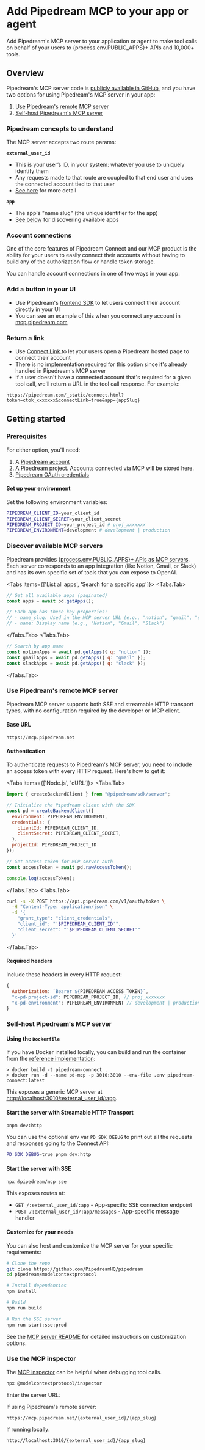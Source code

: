 
# Add Pipedream MCP to your app or agent

Add Pipedream's MCP server to your application or agent to make tool calls on behalf of your users to {process.env.PUBLIC_APPS}+ APIs and 10,000+ tools.

## Overview

Pipedream's MCP server code is [publicly available in GitHub](https://github.com/PipedreamHQ/pipedream/blob/master/modelcontextprotocol/README.md), and you have two options for using Pipedream's MCP server in your app:

1. [Use Pipedream's remote MCP server](#use-pipedreams-remote-mcp-server)
2. [Self-host Pipedream's MCP server](#self-host-pipedreams-mcp-server)

### Pipedream concepts to understand

The MCP server accepts two route params:

**`external_user_id`**

- This is your user’s ID, in your system: whatever you use to uniquely identify them
- Any requests made to that route are coupled to that end user and uses the connected account tied to that user
- [See here](/connect/api/#external-users) for more detail

**`app`**

- The app's "name slug" (the unique identifier for the app)
- [See below](#discover-available-mcp-servers) for discovering available apps

### Account connections

One of the core features of Pipedream Connect and our MCP product is the ability for your users to easily connect their accounts without having to build any of the authorization flow or handle token storage.

You can handle account connections in one of two ways in your app:

### Add a button in your UI
- Use Pipedream's [frontend SDK](/connect/managed-auth/quickstart/#use-the-pipedream-sdk-in-your-frontend) to let users connect their account directly in your UI
- You can see an example of this when you connect any account in [mcp.pipedream.com](https://mcp.pipedream.com)

### Return a link
- Use [Connect Link ](/connect/managed-auth/quickstart/#or-use-connect-link) to let your users open a Pipedream hosted page to connect their account
- There is no implementation required for this option since it's already handled in Pipedream's MCP server
- If a user doesn't have a connected account that's required for a given tool call, we'll return a URL in the tool call response. For example:

```
https://pipedream.com/_static/connect.html?token=ctok_xxxxxxx&connectLink=true&app={appSlug}
```

## Getting started

### Prerequisites

For either option, you'll need:

1. A [Pipedream account](https://pipedream.com/auth/signup)
2. A [Pipedream project](/projects/#creating-projects). Accounts connected via MCP will be stored here.
3. [Pipedream OAuth credentials](/rest-api/auth/#oauth)

#### Set up your environment

Set the following environment variables:

```bash
PIPEDREAM_CLIENT_ID=your_client_id
PIPEDREAM_CLIENT_SECRET=your_client_secret
PIPEDREAM_PROJECT_ID=your_project_id # proj_xxxxxxx
PIPEDREAM_ENVIRONMENT=development # development | production
```

### Discover available MCP servers

Pipedream provides [{process.env.PUBLIC_APPS}+ APIs as MCP servers](https://mcp.pipedream.com). Each server corresponds to an app integration (like Notion, Gmail, or Slack) and has its own specific set of tools that you can expose to OpenAI.

<Tabs items={['List all apps', 'Search for a specific app']}>
<Tabs.Tab>
```javascript
// Get all available apps (paginated)
const apps = await pd.getApps();

// Each app has these key properties:
// - name_slug: Used in the MCP server URL (e.g., "notion", "gmail", "slack")
// - name: Display name (e.g., "Notion", "Gmail", "Slack")
```
</Tabs.Tab>
<Tabs.Tab>
```javascript
// Search by app name
const notionApps = await pd.getApps({ q: "notion" });
const gmailApps = await pd.getApps({ q: "gmail" });
const slackApps = await pd.getApps({ q: "slack" });
```
</Tabs.Tab>
</Tabs>

### Use Pipedream's remote MCP server

<Callout type="info">
Pipedream MCP server supports both SSE and streamable HTTP transport types, with no configuration required by the developer or MCP client.
</Callout>

#### Base URL

```
https://mcp.pipedream.net
```

#### Authentication

To authenticate requests to Pipedream's MCP server, you need to include an access token with every HTTP request. Here's how to get it:

<Tabs items={['Node.js', 'cURL']}>
<Tabs.Tab> 
```javascript
import { createBackendClient } from "@pipedream/sdk/server";

// Initialize the Pipedream client with the SDK
const pd = createBackendClient({
  environment: PIPEDREAM_ENVIRONMENT,
  credentials: {
    clientId: PIPEDREAM_CLIENT_ID,
    clientSecret: PIPEDREAM_CLIENT_SECRET,
  },
  projectId: PIPEDREAM_PROJECT_ID
});

// Get access token for MCP server auth
const accessToken = await pd.rawAccessToken();

console.log(accessToken);
```
</Tabs.Tab>
<Tabs.Tab>
```bash
curl -s -X POST https://api.pipedream.com/v1/oauth/token \
  -H "Content-Type: application/json" \
  -d '{
    "grant_type": "client_credentials", 
    "client_id": "'$PIPEDREAM_CLIENT_ID'", 
    "client_secret": "'$PIPEDREAM_CLIENT_SECRET'"
  }'
```
</Tabs.Tab>
</Tabs>

#### Required headers

Include these headers in every HTTP request:

```javascript
{
  Authorization: `Bearer ${PIPEDREAM_ACCESS_TOKEN}`,
  "x-pd-project-id": PIPEDREAM_PROJECT_ID, // proj_xxxxxxx
  "x-pd-environment": PIPEDREAM_ENVIRONMENT // development | production
}
```

### Self-host Pipedream's MCP server

#### Using the `Dockerfile`

If you have Docker installed locally, you can build and run the container from the [reference implementation](https://github.com/PipedreamHQ/pipedream/blob/master/modelcontextprotocol/Dockerfile):

```console
> docker build -t pipedream-connect .
> docker run -d --name pd-mcp -p 3010:3010 --env-file .env pipedream-connect:latest
```

This exposes a generic MCP server at [http://localhost:3010/:external_user_id/:app](http://localhost:3010/:external_user_id/:app).

#### Start the server with Streamable HTTP Transport

```bash
pnpm dev:http
```

You can use the optional env var `PD_SDK_DEBUG` to print out all the requests and responses going to the Connect API:

```bash
PD_SDK_DEBUG=true pnpm dev:http
```

#### Start the server with SSE

```bash
npx @pipedream/mcp sse
```

This exposes routes at:
- `GET /:external_user_id/:app` - App-specific SSE connection endpoint
- `POST /:external_user_id/:app/messages` - App-specific message handler

#### Customize for your needs

You can also host and customize the MCP server for your specific requirements:

```bash
# Clone the repo
git clone https://github.com/PipedreamHQ/pipedream
cd pipedream/modelcontextprotocol

# Install dependencies
npm install

# Build
npm run build

# Run the SSE server
npm run start:sse:prod
```

See the [MCP server README](https://github.com/PipedreamHQ/pipedream/blob/master/modelcontextprotocol/README.md) for detailed instructions on customization options.

### Use the MCP inspector

The [MCP inspector](https://modelcontextprotocol.io/docs/tools/inspector) can be helpful when debugging tool calls.

```bash
npx @modelcontextprotocol/inspector
```

Enter the server URL:

If using Pipedream's remote server:

```
https://mcp.pipedream.net/{external_user_id}/{app_slug}
```

If running locally:

```
http://localhost:3010/{external_user_id}/{app_slug}
```
